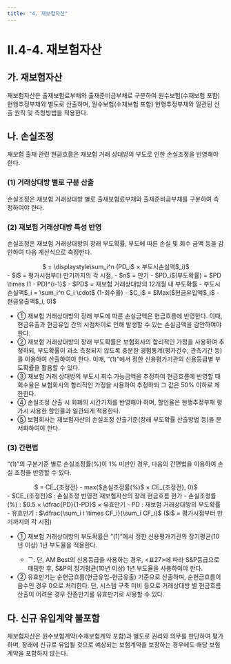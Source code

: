 ```yaml
---
title: "4. 재보험자산"
---
```


# II.4-4. 재보험자산

## 가. 재보험자산
재보험자산은 출재보험료부채와 출재준비금부채로 구분하여 원수보험(수재보험 포함) 현행추정부채와 별도로 산출하며, 원수보험(수재보험 포함) 현행추정부채와 일관된 산출 원칙 및 측정방법을 적용한다.
## 나. 손실조정
재보험 출재 관련 현금흐름은 재보험 거래 상대방의 부도로 인한 손실조정을 반영해야 한다.
### (1) 거래상대방 별로 구분 산출
손실조정은 재보험 거래상대방 별로 출재보험료부채와 출재준비금부채를 구분하여 측정하여야 한다.
### (2) 재보험 거래상대방 특성 반영
손실조정은 재보험 거래상대방의 장래 부도확률, 부도에 따른 손실 및 회수 금액 등을 감안하여 다음 계산식으로 측정한다.

<Math>
손실조정
<center>
$ = \displaystyle\sum_i^n (PD_i$ × 부도시손실액$_i)$
</center>
<SCard>
- $i$ = 평가시점부터 만기까지의 각 시점,
- $n$ = 만기
- $PD_i$(부도확률) = $PD \times (1 - PD)^{i-1}$
- $PD$ = 재보험 거래상대방의 12개월 내 부도확률
- 부도시손실액$_i = \sum_i^n C_i \cdot$ (1-회수율)
  - $C_i$ = $Max($현금유입액$_i$ - 현금유출액$_i, 0)$
</SCard>
</Math>


- ① 재보험 거래상대방의 장래 부도에 따른 손실금액은 현금흐름에 반영한다. 이때, 현금유출과 현금유입 간의 시점차이로 인해 발생할 수 있는 손실금액을 감안하여야 한다.
- ② 재보험 거래상대방의 장래 부도확률은 보험회사의 합리적인 가정을 사용하여 추정하되, 부도확률이 과소 측정되지 않도록 충분한 경험통계(평가건수, 관측기간 등)를 이용하여 산출하여야 한다. 이때,  <OverlayDemo id="452_나"/>“(1)”에서 정한 신용평가기관의 신용등급별 부도확률을 활용할 수 있다.
- ③ 재보험 거래 상대방의 부도시 회수 가능금액을 추정하여 현금흐름에 반영할 때 회수율은 보험회사의 합리적인 가정을 사용하여 추정하되 그 값은 50% 이하로 제한한다.
- ④ 손실조정 산출 시 화폐의 시간가치를 반영해야 하며, 할인율은 현행추정부채 평가시 사용한 할인율과 일관되게 적용한다.
- ⑤ 보험회사는 재보험자산의 손실조정 산출기준(장래 부도확률 산출방법 등)을 문서화하여야 한다.

### (3) 간편법
 <OverlayDemo id="244_나"/>“(1)”의 구분기준 별로 손실조정률(%)이 1% 미만인 경우, 다음의 간편법을 이용하여 손실 조정을 반영할 수 있다.

<Math>
$CE_{조정후} $
<center>
$ = CE_{조정전} - max($손실조정률(%)$ × CE_{조정전}, 0)$
</center>
<SCard>
- $CE_{조정전}$ : 손실조정 반영전 재보험자산의 장래 현금흐름 현가
- 손실조정률(%) : $0.5 × \dfrac{PD}{1-PD}$ × 유효만기
- PD : 재보험 거래상대방의 부도확률
- 유효만기 : $\dfrac{\sum_i i \times CF_i}{\sum_i CF_i}$ ($i$ = 평가시점부터 만기까지의 각 시점)
</SCard>
</Math>

- ① 재보험 거래상대방의 부도확률은  <OverlayDemo id="452_나"/>“(1)”에서 정한 신용평가기관의 장기평균(10년 이상) 1년 부도율을 적용한다.
  - ᄀ. 단, AM Best의 신용등급을 사용하는 경우, \<표27>에 따라 S&P등급으로 매핑한 후, S&P의 장기평균(10년 이상) 1년 부도율을 사용하여야 한다.
- ② 유효만기는 순현금흐름(현금유입-현금유출) 기준으로 산출하며, 순현금흐름이 음수인 경우 0으로 처리한다. 단, 시스템 구축 미비 등으로 거래상대방 별 현금흐름 산출이 어려운 경우 잔존만기를 유효만기로 사용할 수 있다.

## 다. 신규 유입계약 불포함
재보험자산은 원수보험계약(수재보험계약 포함)과 별도로 권리와 의무를 판단하여 평가 하며, 장래에 신규로 유입될 것으로 예상되는 보험계약을 보장하는 경우에도 해당 보험 계약을 포함하지 않는다.
